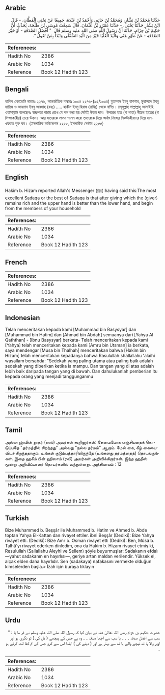 ## Arabic


<div dir="rtl" lang="ar" style={{fontSize:'larger',backgroundColor:'#f8f9fa',padding:20}}>
حَدَّثَنَا مُحَمَّدُ بْنُ بَشَّارٍ، وَمُحَمَّدُ بْنُ حَاتِمٍ، وَأَحْمَدُ بْنُ عَبْدَةَ، جَمِيعًا عَنْ يَحْيَى الْقَطَّانِ، - قَالَ ابْنُ بَشَّارٍ حَدَّثَنَا يَحْيَى، - حَدَّثَنَا عَمْرُو بْنُ عُثْمَانَ، قَالَ سَمِعْتُ مُوسَى بْنَ طَلْحَةَ، يُحَدِّثُ أَنَّ حَكِيمَ بْنَ حِزَامٍ، حَدَّثَهُ أَنَّ رَسُولَ اللَّهِ صلى الله عليه وسلم قَالَ ‏ "‏ أَفْضَلُ الصَّدَقَةِ - أَوْ خَيْرُ الصَّدَقَةِ - عَنْ ظَهْرِ غِنًى وَالْيَدُ الْعُلْيَا خَيْرٌ مِنَ الْيَدِ السُّفْلَى وَابْدَأْ بِمَنْ تَعُولُ ‏"‏‏.‏
</div>
<div style={{backgroundColor:'#f8f9fa',padding:20, marginBottom: 10}}><table> <thead> <tr> <th>References:</th> <th></th> </tr> </thead> <tbody><tr><td>Hadith No</td><td>2386</td></tr><tr><td>Arabic No</td><td>1034</td></tr><tr><td>Reference</td><td>Book 12 Hadith 123</td></tr></tbody></table></div>

## Bengali


<div dir="ltr" lang="bn" style={{fontSize:'larger',backgroundColor:'#f8f9fa',padding:20}}>
হাদিস একাডেমি নাম্বারঃ ২২৭৬, আন্তর্জাতিক নাম্বারঃ ১০৩৪ ২২৭৬-(৯৫/১০৩৪) মুহাম্মাদ ইবনু বাশশার, মুহাম্মাদ ইবনু হাতিম ও আহমাদ ইবনু আবদাহ (রহঃ) ..... হাকীম ইবনু হিযাম (রাযিঃ) থেকে বর্ণিত। রসূলুল্লাহ সাল্লাল্লাহু আলাইহি ওয়াসাল্লাম বলেছেনঃ স্বচ্ছলতা বজায় রেখে যে দান করা হয় সেটাই উত্তম দান। উপরের হাত (বা দাতা) নীচের হাতের (বা ভিক্ষাকারীর) চেয়ে উত্তম। আর যাদেরকে লালন পালন করো তাদেরকে দিয়ে অর্থাৎ নিজের নিকটাত্মীয়দের দিয়ে দান-খয়রাত শুরু কর। (ইসলামিক ফাউন্ডেশন ২২৫৫, ইসলামীক সেন্টার ২২৫৫)
</div>
<div style={{backgroundColor:'#f8f9fa',padding:20, marginBottom: 10}}><table> <thead> <tr> <th>References:</th> <th></th> </tr> </thead> <tbody><tr><td>Hadith No</td><td>2386</td></tr><tr><td>Arabic No</td><td>1034</td></tr><tr><td>Reference</td><td>Book 12 Hadith 123</td></tr></tbody></table></div>

## English


<div dir="ltr" lang="en" style={{fontSize:'larger',backgroundColor:'#f8f9fa',padding:20}}>
Hakim b. Hizam reported Allah's Messenger (ﷺ) having said this:The most excellent Sadaqa or the best of Sadaqa is that after giving which the (giver) remains rich and the upper hand is better than the lower hand, and begin from the members of your household
</div>
<div style={{backgroundColor:'#f8f9fa',padding:20, marginBottom: 10}}><table> <thead> <tr> <th>References:</th> <th></th> </tr> </thead> <tbody><tr><td>Hadith No</td><td>2386</td></tr><tr><td>Arabic No</td><td>1034</td></tr><tr><td>Reference</td><td>Book 12 Hadith 123</td></tr></tbody></table></div>

## French


<div dir="ltr" lang="fr" style={{fontSize:'larger',backgroundColor:'#f8f9fa',padding:20}}>

</div>
<div style={{backgroundColor:'#f8f9fa',padding:20, marginBottom: 10}}><table> <thead> <tr> <th>References:</th> <th></th> </tr> </thead> <tbody><tr><td>Hadith No</td><td>2386</td></tr><tr><td>Arabic No</td><td>1034</td></tr><tr><td>Reference</td><td>Book 12 Hadith 123</td></tr></tbody></table></div>

## Indonesian


<div dir="ltr" lang="id" style={{fontSize:'larger',backgroundColor:'#f8f9fa',padding:20}}>
Telah menceritakan kepada kami [Muhammad bin Basysyar] dan [Muhammad bin Hatim] dan [Ahmad bin Abdah] semuanya dari [Yahya Al Qaththan] - [Ibnu Basysyar] berkata- Telah menceritakan kepada kami [Yahya] telah menceritakan kepada kami [Amru bin Utsman] ia berkata, saya mendengar [Musa bin Thalhah] menceritakan bahwa [Hakim bin Hizam] telah menceritakan kepadanya bahwa Rasulullah shallallahu 'alaihi wasallam bersabda: "Sedekah yang paling utama atau paling baik adalah sedekah yang diberikan ketika ia mampu. Dan tangan yang di atas adalah lebih baik daripada tangan yang di bawah. Dan dahulukanlah pemberian itu kepada orang yang menjadi tanggunganmu
</div>
<div style={{backgroundColor:'#f8f9fa',padding:20, marginBottom: 10}}><table> <thead> <tr> <th>References:</th> <th></th> </tr> </thead> <tbody><tr><td>Hadith No</td><td>2386</td></tr><tr><td>Arabic No</td><td>1034</td></tr><tr><td>Reference</td><td>Book 12 Hadith 123</td></tr></tbody></table></div>

## Tamil


<div dir="ltr" lang="ta" style={{fontSize:'larger',backgroundColor:'#f8f9fa',padding:20}}>
அல்லாஹ்வின் தூதர் (ஸல்) அவர்கள் கூறினார்கள்: தேவைபோக எஞ்சியதைக் கொடுப்பதே "தர்மத்தில் சிறந்தது" அல்லது "நல்ல தர்மம்" ஆகும். மேல் கை, கீழ் கையைவிடச் சிறந்ததாகும். உங்கள் குடும்பத்தாரிலிருந்தே (உங்களது தர்மத்தைத்) தொடங்குங்கள். இதை ஹகீம் பின் ஹிஸாம் (ரலி) அவர்கள் அறிவிக்கிறார்கள். இந்த ஹதீஸ் மூன்று அறிவிப்பாளர் தொடர்களில் வந்துள்ளது. அத்தியாயம் : 12
</div>
<div style={{backgroundColor:'#f8f9fa',padding:20, marginBottom: 10}}><table> <thead> <tr> <th>References:</th> <th></th> </tr> </thead> <tbody><tr><td>Hadith No</td><td>2386</td></tr><tr><td>Arabic No</td><td>1034</td></tr><tr><td>Reference</td><td>Book 12 Hadith 123</td></tr></tbody></table></div>

## Turkish


<div dir="ltr" lang="tr" style={{fontSize:'larger',backgroundColor:'#f8f9fa',padding:20}}>
Bize Muhammed b. Beşşâr ile Muhammed b. Hatim ve Ahmed b. Abde toptan Yahya El-Kattan dan rivayet ettiler. îbni Beşşâr (Dediki): Bize Yahya rivayet etti. (Dediki): Bize Amr b. Osman rivayet etti (Dediki): Ben, Mûsâ b. Talhâ'yı rivayet ederken dinledim, ona da Hakim b. Hizam rivayet etmiş ki, Resulullah (Sallallahu Aleyhi ve Sellem) şöyle buyurmuşlar: Sadakanın efdalı —yahut sadakanın en hayırlısı—, geriye artan maldan verilendir. Yüksek el, alçak elden daha hayırlıdır. Sen (sadakaya) nafakasını vermekte olduğun kimselerden başla.» İzah için buraya tıklayın
</div>
<div style={{backgroundColor:'#f8f9fa',padding:20, marginBottom: 10}}><table> <thead> <tr> <th>References:</th> <th></th> </tr> </thead> <tbody><tr><td>Hadith No</td><td>2386</td></tr><tr><td>Arabic No</td><td>1034</td></tr><tr><td>Reference</td><td>Book 12 Hadith 123</td></tr></tbody></table></div>

## Urdu


<div dir="rtl" lang="ur" style={{fontSize:'larger',backgroundColor:'#f8f9fa',padding:20}}>
حضرت حکیم بن حزام رضی اللہ تعالیٰ عنہ نے بیان کیا کہ رسول اللہ صلی اللہ علیہ وسلم نے فر ما یا : " سب سے افضل صدقہ ۔ ۔ ۔ یا سب سے اچھا صدقہ ۔ ۔ وہ ہے جس کے پیچھے ( دل کی ) تو نگری ہو اور اوپر والا ہا تھ نیچے والے ہا تھ سے بہتر ہے اور ( دینے کی ) ابتدا اس سے کرو جس کی تم کفا لت کرتے ہو ۔
</div>
<div style={{backgroundColor:'#f8f9fa',padding:20, marginBottom: 10}}><table> <thead> <tr> <th>References:</th> <th></th> </tr> </thead> <tbody><tr><td>Hadith No</td><td>2386</td></tr><tr><td>Arabic No</td><td>1034</td></tr><tr><td>Reference</td><td>Book 12 Hadith 123</td></tr></tbody></table></div>